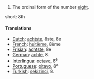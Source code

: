 # The ordinal form of the number [[eight]].

short: 8th

====Translations====

*[[Dutch]]: [[achtste]], 8ste, 8e
*[[French]]: [[huitième]], 8ème
*[[Frisian]]: [[achtste]], 8e
*[[German]]: [[achte]], 8.
*[[Interlingua]]: [[octave]], 8<sup>e</sup>
*[[Portuguese]]: [[oitavo]], 8º
*[[Turkish]]: [[sekizinci]], 8.